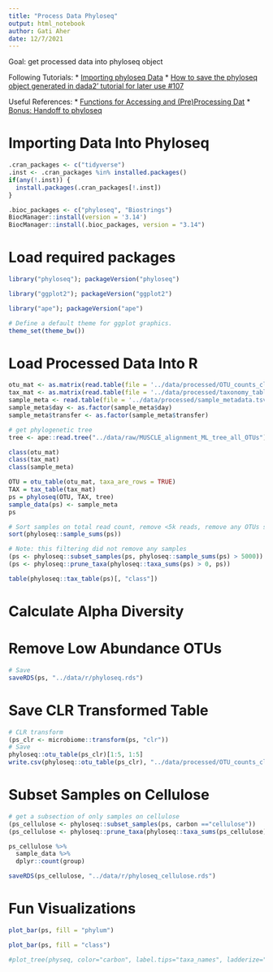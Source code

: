 ```yaml
---
title: "Process Data Phyloseq"
output: html_notebook
author: Gati Aher
date: 12/7/2021
---
```


Goal: get processed data into phyloseq object

Following Tutorials:
* [Importing phyloseq Data](https://joey711.github.io/phyloseq/import-data.html)
* [How to save the phyloseq object generated in dada2' tutorial for later use #107](https://github.com/benjjneb/dada2/issues/107)

Useful References:
* [Functions for Accessing and (Pre)Processing Dat](https://joey711.github.io/phyloseq/preprocess.html)
* [Bonus: Handoff to phyloseq](http://benjjneb.github.io/dada2/tutorial.html)

# Importing Data Into Phyloseq

```r
.cran_packages <- c("tidyverse")
.inst <- .cran_packages %in% installed.packages()
if(any(!.inst)) {
  install.packages(.cran_packages[!.inst])
}
```


```r
.bioc_packages <- c("phyloseq", "Biostrings")
BiocManager::install(version = '3.14')
BiocManager::install(.bioc_packages, version = "3.14")
```

# Load required packages

```r
library("phyloseq"); packageVersion("phyloseq")
```
```r
library("ggplot2"); packageVersion("ggplot2")
```
```r
library("ape"); packageVersion("ape")
```


```r
# Define a default theme for ggplot graphics.
theme_set(theme_bw())
```

# Load Processed Data Into R

```r
otu_mat <- as.matrix(read.table(file = '../data/processed/OTU_counts_clean.tsv', sep = '\t', header = TRUE, row.names = 1))
tax_mat <- as.matrix(read.table(file = '../data/processed/taxonomy_table_clean.tsv', sep = '\t', header = TRUE, row.names = 1))
sample_meta <- read.table(file = '../data/processed/sample_metadata.tsv', header = TRUE, sep = '\t', row.names = 1)
sample_meta$day <- as.factor(sample_meta$day)
sample_meta$transfer <- as.factor(sample_meta$transfer)

# get phylogenetic tree
tree <- ape::read.tree("../data/raw/MUSCLE_alignment_ML_tree_all_OTUs")

class(otu_mat)
class(tax_mat)
class(sample_meta)
```

```r
OTU = otu_table(otu_mat, taxa_are_rows = TRUE)
TAX = tax_table(tax_mat)
ps = phyloseq(OTU, TAX, tree)
sample_data(ps) <- sample_meta
ps
```

```r
# Sort samples on total read count, remove <5k reads, remove any OTUs seen in only those samples
sort(phyloseq::sample_sums(ps)) 
```

```r
# Note: this filtering did not remove any samples 
(ps <- phyloseq::subset_samples(ps, phyloseq::sample_sums(ps) > 5000)) 
(ps <- phyloseq::prune_taxa(phyloseq::taxa_sums(ps) > 0, ps))
```

```r
table(phyloseq::tax_table(ps)[, "class"])
```

# Calculate Alpha Diversity


# Remove Low Abundance OTUs


```r
# Save
saveRDS(ps, "../data/r/phyloseq.rds")
```

# Save CLR Transformed Table

```r
# CLR transform
(ps_clr <- microbiome::transform(ps, "clr"))
# Save
phyloseq::otu_table(ps_clr)[1:5, 1:5]
write.csv(phyloseq::otu_table(ps_clr), "../data/processed/OTU_counts_clean_clr.csv")
```

# Subset Samples on Cellulose

```r
# get a subsection of only samples on cellulose
(ps_cellulose <- phyloseq::subset_samples(ps, carbon =="cellulose")) 
(ps_cellulose <- phyloseq::prune_taxa(phyloseq::taxa_sums(ps_cellulose) > 0, ps_cellulose))

ps_cellulose %>% 
  sample_data %>%
  dplyr::count(group)

saveRDS(ps_cellulose, "../data/r/phyloseq_cellulose.rds")
```

# Fun Visualizations

```r
plot_bar(ps, fill = "phylum")
```


```r
plot_bar(ps, fill = "class")
```

```r
#plot_tree(physeq, color="carbon", label.tips="taxa_names", ladderize="left", plot.margin=0.3)
```

